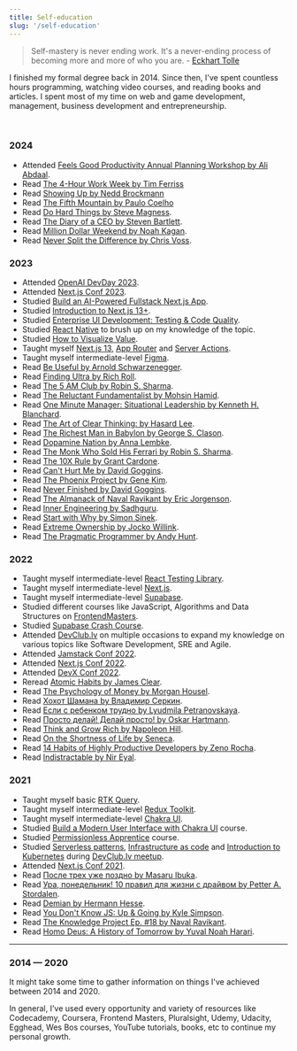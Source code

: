 ```yaml
---
title: Self-education
slug: '/self-education'
---
```


> Self-mastery is never ending work. It's a never-ending process of becoming more and more of who you are. - [Eckhart Tolle](https://www.goodreads.com/author/show/4493.Eckhart_Tolle)

I finished my formal degree back in 2014. Since then, I've spent countless hours programming, watching video courses, and reading books and articles. I spent most of my time on web and game development, management, business development and entrepreneurship.

<br />

### 2024

- Attended [Feels Good Productivity Annual Planning Workshop by Ali Abdaal](https://www.feelgoodproductivity.com/).
- Read [The 4-Hour Work Week by Tim Ferriss](https://www.goodreads.com/book/show/18951183-the-4-hour-work-week)
- Read [Showing Up by Nedd Brockmann](https://www.goodreads.com/book/show/178059756-showing-up)
- Read [The Fifth Mountain by Paulo Coelho](https://www.goodreads.com/book/show/1429.The_Fifth_Mountain)
- Read [Do Hard Things by Steve Magness](https://www.goodreads.com/book/show/59088361-do-hard-things).
- Read [The Diary of a CEO by Steven Bartlett](https://www.goodreads.com/book/show/199017130-the-diary-of-a-ceo).
- Read [Million Dollar Weekend by Noah Kagan](https://www.goodreads.com/en/book/show/145624504).
- Read [Never Split the Difference by Chris Voss](https://www.goodreads.com/book/show/123857637-never-split-the-difference).

### 2023

- Attended [OpenAI DevDay 2023](https://devday.openai.com/).
- Attended [Next.js Conf 2023](https://nextjs.org/conf).
- Studied [Build an AI-Powered Fullstack Next.js App](https://frontendmasters.com/courses/fullstack-app-next-v3/).
- Studied [Introduction to Next.js 13+](https://frontendmasters.com/courses/next-js-v3/).
- Studied [Enterprise UI Development: Testing & Code Quality](https://frontendmasters.com/courses/enterprise-ui-dev/).
- Studied [React Native](https://frontendmasters.com/courses/react-native-v2/) to brush up on my knowledge of the topic.
- Studied [How to Visualize Value](https://visualizevalue.com/products/how-to-visualize-value).
- Taught myself [Next.js 13](https://nextjs.org/), [App Router](https://nextjs.org/docs/app) and [Server Actions](https://nextjs.org/docs/app/building-your-application/data-fetching/forms-and-mutations).
- Taught myself intermediate-level [Figma](https://figma.com/).
- Read [Be Useful by Arnold Schwarzenegger](https://www.goodreads.com/book/show/125063314-be-useful).
- Read [Finding Ultra by Rich Roll](https://www.goodreads.com/book/show/39665673-finding-ultra).
- Read [The 5 AM Club by Robin S. Sharma](https://www.goodreads.com/book/show/37502596-the-5-am-club).
- Read [The Reluctant Fundamentalist by Mohsin Hamid](https://www.goodreads.com/book/show/40961543-the-reluctant-fundamentalist).
- Read [One Minute Manager: Situational Leadership by Kenneth H. Blanchard](https://www.goodreads.com/book/show/43630.Leadership_and_the_One_Minute_Manager).
- Read [The Art of Clear Thinking: by Hasard Lee](https://www.goodreads.com/book/show/61885108-the-art-of-clear-thinking).
- Read [The Richest Man in Babylon by George S. Clason](https://www.goodreads.com/book/show/1052.The_Richest_Man_in_Babylon).
- Read [Dopamine Nation by Anna Lembke](https://www.goodreads.com/book/show/55723020-dopamine-nation).
- Read [The Monk Who Sold His Ferrari by Robin S. Sharma](https://www.goodreads.com/book/show/43877.The_Monk_Who_Sold_His_Ferrari).
- Read [The 10X Rule by Grant Cardone](https://www.goodreads.com/book/show/10339170-the-10x-rule).
- Read [Can't Hurt Me by David Goggins](https://www.goodreads.com/book/show/41721428-can-t-hurt-me).
- Read [The Phoenix Project by Gene Kim](https://www.goodreads.com/book/show/17255186-the-phoenix-project).
- Read [Never Finished by David Goggins](https://www.goodreads.com/book/show/63079845-never-finished).
- Read [The Almanack of Naval Ravikant by Eric Jorgenson](https://www.goodreads.com/book/show/55148500-the-almanack-of-naval-ravikant).
- Read [Inner Engineering by Sadhguru](https://www.goodreads.com/en/book/show/29513878).
- Read [Start with Why by Simon Sinek](https://www.goodreads.com/book/show/7108725-start-with-why).
- Read [Extreme Ownership by Jocko Willink](https://www.goodreads.com/book/show/23848190-extreme-ownership).
- Read [The Pragmatic Programmer by Andy Hunt](https://www.goodreads.com/book/show/4099.The_Pragmatic_Programmer).

### 2022

- Taught myself intermediate-level [React Testing Library](https://testing-library.com/).
- Taught myself intermediate-level [Next.js](https://nextjs.org/).
- Taught myself intermediate-level [Supabase](https://supabase.io/).
- Studied different courses like JavaScript, Algorithms and Data Structures on [FrontendMasters](https://frontendmasters.com/).
- Studied [Supabase Crash Course](https://www.youtube.com/watch?v=7uKQBl9uZ00).
- Attended [DevClub.lv](https://devclub.lv/) on multiple occasions to expand my knowledge on various topics like Software Development, SRE and Agile.
- Attended [Jamstack Conf 2022](https://jamstack.org/conf/).
- Attended [Next.js Conf 2022](https://nextjs.org/conf).
- Attended [DevX Conf 2022](https://devxconf.org/).
- Reread [Atomic Habits by James Clear](https://www.goodreads.com/book/show/40121378-atomic-habits).
- Read [The Psychology of Money by Morgan Housel](https://www.goodreads.com/book/show/41881472).
- Read [Хохот Шамана by Владимир Серкин](https://www.goodreads.com/book/show/8528146).
- Read [Если с ребенком трудно by Lyudmila Petranovskaya](https://www.goodreads.com/book/show/19359644).
- Read [Просто делай! Делай просто! by Oskar Hartmann](https://www.goodreads.com/book/show/50389217).
- Read [Think and Grow Rich by Napoleon Hill](https://www.goodreads.com/book/show/30186948-think-and-grow-rich).
- Read [On the Shortness of Life by Seneca](https://www.goodreads.com/book/show/97412.On_the_Shortness_of_Life).
- Read [14 Habits of Highly Productive Developers by Zeno Rocha](https://www.goodreads.com/en/book/show/54438214-14-habits-of-highly-productive-developers).
- Read [Indistractable by Nir Eyal](https://www.goodreads.com/book/show/44595007-indistractable).

### 2021

- Taught myself basic [RTK Query](https://redux-toolkit.js.org/rtk-query/overview).
- Taught myself intermediate-level [Redux Toolkit](https://redux-toolkit.js.org/).
- Taught myself intermediate-level [Chakra UI](https://chakra-ui.com/).
- Studied [Build a Modern User Interface with Chakra UI](https://egghead.io/courses/build-a-modern-user-interface-with-chakra-ui-fac68106) course.
- Studied [Permissionless Apprentice](https://shop.visualizevalue.com/products/the-permissionless-apprentice) course.
- Studied [Serverless patterns](https://www.slideshare.net/aestasit/serverless-patterns-243427752), [Infrastructure as code](https://github.com/groovy-sky/iac-presentation) and [Introduction to Kubernetes](https://github.com/joellord/kube-kitchen) during [DevClub.lv meetup](https://devclub.lv/announcement-of-iac-focused-93rd-online-devclub-lv/).
- Attended [Next.js Conf 2021](https://nextjs.org/conf).
- Read [После трех уже поздно by Masaru Ibuka](https://www.goodreads.com/en/book/show/35921085).
- Read [Ура, понедельник! 10 правил для жизни с драйвом by Petter A. Stordalen](https://www.goodreads.com/book/show/58945688-10).
- Read [Demian by Hermann Hesse](https://www.goodreads.com/book/show/24861.Demian).
- Read [You Don't Know JS: Up & Going by Kyle Simpson](https://www.goodreads.com/book/show/25136217-you-don-t-know-js).
- Read [The Knowledge Project Ep. #18 by Naval Ravikant](https://www.goodreads.com/book/show/51114316-the-knowledge-project-ep-18).
- Read [Homo Deus: A History of Tomorrow by Yuval Noah Harari](https://www.goodreads.com/book/show/31138556-homo-deus).

---

### 2014 — 2020

It might take some time to gather information on things I've achieved between 2014 and 2020.

In general, I've used every opportunity and variety of resources like Codecademy, Coursera, Frontend Masters, Pluralsight, Udemy, Udacity, Egghead, Wes Bos courses, YouTube tutorials, books, etc to continue my personal growth.
